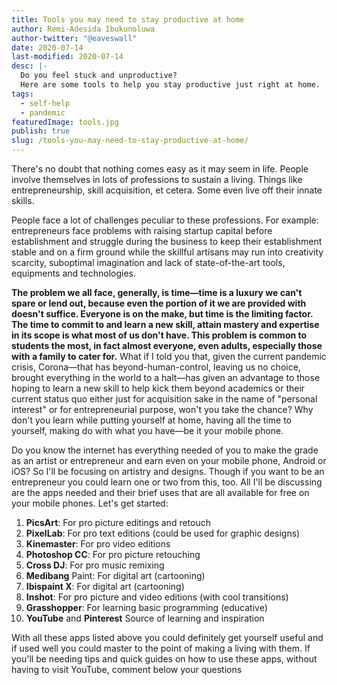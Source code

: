 ```yaml
---
title: Tools you may need to stay productive at home
author: Remi-Adesida Ibukunoluwa
author-twitter: "@eaveswall"
date: 2020-07-14
last-modified: 2020-07-14
desc: |-
  Do you feel stuck and unproductive?
  Here are some tools to help you stay productive just right at home.
tags:
  - self-help
  - pandemic
featuredImage: tools.jpg
publish: true
slug: /tools-you-may-need-to-stay-productive-at-home/
---
```


There's no doubt that nothing comes easy as it may seem in life. People involve themselves in lots of professions to sustain a living. Things like entrepreneurship, skill acquisition, et cetera. Some even live off their innate skills. 

People face a lot of challenges peculiar to these professions. For example: entrepreneurs face problems with raising startup capital before establishment and struggle during the business to keep their establishment stable and on a firm ground while the skillful artisans may run into creativity scarcity, suboptimal imagination and lack of state-of-the-art tools, equipments and technologies.

**The problem we all face, generally, is **time**&mdash;time is a luxury we can't spare or lend out, because even the portion of it we are provided with doesn't suffice. Everyone is on the make, but time is the limiting factor. The time to commit to and learn a new skill, attain mastery and expertise in its scope is what most of us don't have. This problem is common to students the most, in fact almost everyone, even adults, especially those with a family to cater for.**
What if I told you that, given the current pandemic crisis, Corona&mdash;that has beyond-human-control, leaving us no choice, brought everything in the world to a halt&mdash;has given an advantage to those hoping to learn a new skill to help kick them beyond academics or their current status quo either just for acquisition sake in the name of "personal interest" or for entrepreneurial purpose, won't you take the chance? Why don't you learn while putting yourself at home, having all the time to yourself, making do with what you have&mdash;be it your mobile phone.

Do you know the internet has everything needed of you to make the grade as an artist or entrepreneur and earn even on your mobile phone, Android or iOS? So I'll be focusing on artistry and designs. Though if you want to be an entrepreneur you could learn one or two from this, too. All I'll be discussing are the apps needed and their brief uses that are all available for free on your mobile phones. Let's get started:

  1. **PicsArt**: For pro picture editings and retouch 
  2. **PixelLab**: For pro text editions (could be used for graphic designs)
  3. **Kinemaster**: For pro video editions 
  4. **Photoshop CC**: For pro picture retouching
  5. **Cross DJ**: For pro music remixing
  6. **Medibang** Paint: For digital art (cartooning)
  7. **Ibispaint X**: For digital art (cartooning)
  8. **Inshot**: For pro picture and video editions (with cool transitions)
  9. **Grasshopper**: For learning basic programming (educative)
  10. **YouTube** and **Pinterest** Source of learning and inspiration

With all these apps listed above you could definitely get yourself useful and if used well you could master to the point of making a living with them.
If you'll be needing tips and quick guides on how to use these apps, without having to visit YouTube, comment below your questions


